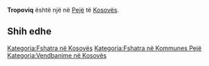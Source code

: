 {{Fshat në 
 | Emri                = Tropoviq
 | EmriAlt                = 
 | NAME_SHORT_FORM=      
 | NAME_GENERIC=      
 | NAME_SORT_NAME_RO=      TROPOVIQ
 | FULL_NAME_RO = Tropoviq
 | FULL_NAME_ND_RO=Tropoviq
 | SORT_NAME_RG=TROPOVIQ
 | FULL_NAME_RG=Tropoviq
 | FULL_NAME_ND_RG=Tropoviq
 | SRP_NAME_SHORT_FORM=      
 | SRP_NAME_GENERIC=      
 | SRP_NAME_SORT_NAME_RO=      
 | SRP_FULL_NAME_RO = 
 | SRP_FULL_NAME_ND_RO=
 | SRP_SORT_NAME_RG=
 | SRP_FULL_NAME_RG=
 | SRP_FULL_NAME_ND_RG=
 | Emri (Rasa dhanore) = 
 | Figura              = 
 | Shteti              = Kosovo
 | Komuna              = Pejë
 | Kodi postar         = 
 | Sipërfaqja          = 

 | Popullsia           = 

 | Regj. i popullsisë  = 
 | Dend. e popullsisë  = 
 | Faqja zyrtare       = 
 <!--- Koordinatat ----> 
 | Gjerësia            = 42.673611
 | Gjatësia            = 20.352778
 | Lartësia            = 
}}
'''Tropoviq''' është një [[]] në [[Pejë]] të [[Kosovës]].

<!-- == Gjeografia == -->
<!-- == Historia == -->
<!-- == Demografia == -->
== Shih edhe ==
{{Komuna Pejë}}
{{Kosovo-Administrata-Cung}}

[[Kategoria:Fshatra në Kosovës]]
[[Kategoria:Fshatra në Kommunes Pejë]]
[[Kategoria:Vendbanime në Kosovës]]